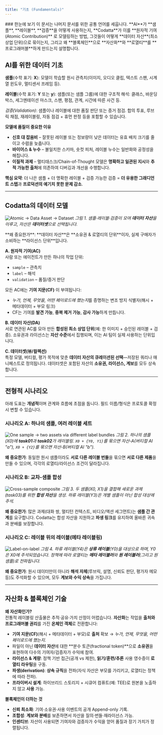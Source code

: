 ```yaml
---
title: "기초 (Fundamentals)"
---
```


<Tip>
### 한눈에 보기
이 문서는 나머지 문서를 위한 공통 언어를 세웁니다. **AI**가 **샘플**, **레이블**, **검증**을 어떻게 사용하는지, **Codatta**가 이를 **원자적 기여(Atomic Contribution)** 로 모델링하는 방법, 그것들이 어떻게 **데이터 자산**(최소 상업 단위)으로 묶이는지, 그리고 왜 **블록체인**으로 **자산화**와 **로열티**를 **프로그래머블**하게 만드는지 설명합니다.
</Tip>

## AI를 위한 데이터 기초

**샘플**(수학 표기: **X**): 모델이 학습할 원시 관측치(이미지, 오디오 클립, 텍스트 스팬, 시계열 윈도우, 멀티센서 프레임 등).

**레이블**(수학 표기: **Y** 또는 **y**): 샘플(또는 샘플 그룹)에 대한 구조적 해석: 클래스, 바운딩 박스, 세그멘테이션 마스크, 스팬, 평점, 관계, 시간에 따른 사건 등.

*검증(Validation)*: 샘플이나 레이블에 대한 품질 판단 또는 증거 점검. 합의 투표, 루브릭 채점, 재레이블링, 자동 점검 + 휴먼 판정 등을 포함할 수 있습니다.

**모델에 품질이 중요한 이유**
- **신호 대 잡음비** – 잘못된 레이블 또는 정보량이 낮은 데이터는 유효 배치 크기를 줄이고 수렴을 늦춥니다.  
- **바이어스 & 누수** – 불일치한 스키마, 숏컷 피처, 레이블 누수는 일반화와 공정성을 해칩니다.  
- **이질적 과제** – 멀티태스크/Chain-of-Thought 모델은 **명확하고 일관된 지시**와 **추적 가능한 출처**에 의존하여 디버깅과 개선을 수행합니다.

**핵심 요약**: 더 나은 샘플 + 더 명확한 레이블 + 검증 가능한 검증 =
**더 유용한 그래디언트 스텝**과 **프로덕션의 예기치 못한 문제 감소**.

---
## Codatta의 데이터 모델

![Atomic → Data Asset → Dataset](/en/diagrams/data_assetify_model.png)
*그림 1. 샘플·레이블·검증이 모여 **데이터 자산**을 이루고, 자산은 **데이터셋**으로 선택됩니다.*

<Callout icon="key" color="#FFC107" iconType="regular">
**왜 중요한가**: **데이터 자산**은 **소유권 & 로열티의 단위**이자, 실제 구매자가 소비하는 **라이선스 단위**입니다.
</Callout>

**A. 원자적 기여(AC)**  
사람 또는 에이전트가 만든 하나의 작업 단위:
- `sample` – 관측치
- `label` – 해석
- `validation` – 품질/증거 판단

모든 AC에는 **기여 지문(CF)** 이 부여됩니다:
- *누가, 언제, 무엇을, 어떤 페이로드에 했는지*를 증명하는 변조 방지 식별자(해시 + 메타데이터 + 부모 링크)
- CF는 기여를 **발견 가능**, **중복 제거 가능**, **감사 가능**하게 만듭니다.

**B. 데이터 자산(DA)**  
서로 연관된 AC를 모아 만든 **합성된 최소 상업 단위**(예: 한 이미지 + 승인된 레이블 + 검증). 소유권과 라이선스는 **자산 수준**에서 집행되며, 이는 AI 팀이 실제 사용하는 단위입니다.

**C. 데이터셋(뷰/컬렉션)**  
특정 모델, 버티컬, 평가 목적에 맞춘 **데이터 자산의 큐레이션된 선택**—저장된 쿼리나 매니페스트로 정의됩니다. 데이터셋은 포함된 자산의 **소유권, 라이선스, 계보**를 모두 상속합니다.

---
## 전형적 시나리오

<Warning> 아래 도표는 **개념적**이며 관계와 흐름에 초점을 둡니다. 필드 이름/형식은 프로토콜 확정 시 변할 수 있습니다. </Warning>

### 시나리오 A: 하나의 샘플, 여러 레이블 세트
![One sample → two assets via different label bundles](/en/diagrams/pattern01_sample_multi_label.png)
*그림 2. 하나의 샘플(X0)에 **task01**과 **task02**가 레이블링. `X0 + {Y0, Y1}`를 묶으면 자산-A(버티컬 AI "a"), `X0 + {Y2}`를 묶으면 자산-B(버티컬 AI "b").*

**왜 중요한가**: 동일한 원시 샘플이라도 **서로 다른 레이블 번들**을 묶으면 **서로 다른 제품**을 만들 수 있으며, 각각의 로열티/라이선스 조건이 달라집니다.

### 시나리오 B: 교차-샘플 합성
![Cross-sample composite](/en/diagrams/pattern02_cross_sample.png)
*그림 3. 두 샘플(X0, X1)을 결합해 새로운 과제(task03)를 위한 **합성 자산**을 생성. 하류 레이블(Y3)은 개별 샘플이 아닌 합성 대상에 주석.*

**왜 중요한가**: 많은 과제(대화 쌍, 멀티턴 컨텍스트, 비디오/액션 세그먼트)는 **샘플 간 관계**를 요구합니다. Codatta는 합성 자산을 지원하고 **파생 링크**를 유지하여 올바른 귀속과 분배를 보장합니다.

### 시나리오 C: 레이블 위의 레이블(메타 레이블링)
![Label-on-label](/en/diagrams/pattern03_label_on_label.png)
*그림 4. 하류 레이블(Y4)은 **상류 레이블**(Y0)을 대상으로 하며, Y0은 X0에 주석되었습니다. 정책에 따라 로열티는 **메타 레이블러**와 **원 레이블러**(그리고 원 샘플)로 전파됩니다.*

**왜 중요한가**: 원시 데이터만이 아니라 **해석 자체**(루브릭, 설명, 신뢰도 판단, 평가자 메모 등)도 주석화할 수 있으며, 모두 **계보와 수익 상속**을 가집니다.

---
## 자산화 & 블록체인 기술

**왜 자산화인가?**  
전통적 레이블링 산출물은 추적·공유·가치 산정이 어렵습니다. **자산화**는 작업을 **출처와 프로그래머블 권리**를 가진 **온체인 객체**로 전환합니다:
- **기여 지문(CF)**(해시 + 메타데이터 + 부모)로 **출처** 확보  → *누가, 언제, 무엇을, 어떤 페이로드에 했는지*.
- 파일이 아닌 **데이터 자산**에 대한 **분수 토큰(fractional token)**으로 **소유권**을 표현하여 다수의 기여자/검증자가 수익에 참여.
- **라이선스 & 계량**: 정책 기반 접근(공개 vs 제한), **읽기/훈련/추론** 사용 영수증이 **로열티 라우팅**을 구동.
- **파생(derivation)**: **상속 규칙**을 전파(자식 자산은 부모를 가리키고, 로열티는 정책에 따라 전파).
- **프라이버시 설계**: 하이브리드 스토리지 + 시큐어 컴퓨트(예: TEE)로 원본을 노출하지 않고 **사용** 가능.

**블록체인이 더하는 것**
- **신뢰 최소화**: 기여·소유권·사용 이벤트의 공개 Append-only 기록.  
- **조합성**: **계보와 분배**를 보존하면서 자산을 질의·번들·재라이선스 가능.  
- **인센티브**: 자산이 사용되면 기여자와 검증자가 수익을 얻어 품질과 장기 가치가 정렬됩니다.


